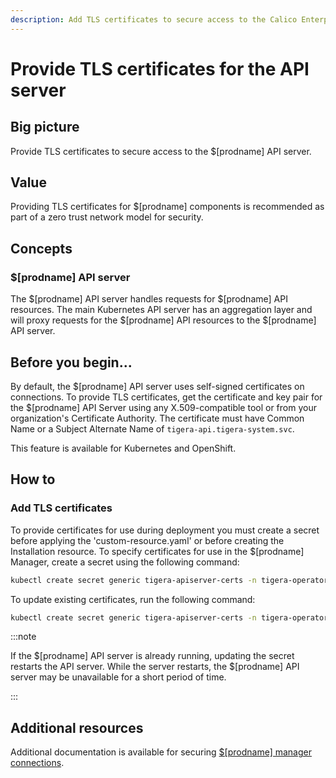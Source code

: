 ```yaml
---
description: Add TLS certificates to secure access to the Calico Enterprise API server.
---
```


# Provide TLS certificates for the API server

## Big picture

Provide TLS certificates to secure access to the $[prodname] API server.

## Value

Providing TLS certificates for $[prodname] components is recommended as part of a zero trust network model for security.

## Concepts

### $[prodname] API server

The $[prodname] API server handles requests for $[prodname] API resources. The main Kubernetes API server has an aggregation layer and will proxy requests for the $[prodname] API resources to the $[prodname] API server.

## Before you begin...

By default, the $[prodname] API server uses self-signed certificates on connections. To provide TLS certificates,
get the certificate and key pair for the $[prodname] API Server using any X.509-compatible tool or from your organization's Certificate Authority. The certificate must have Common Name or a Subject Alternate Name of `tigera-api.tigera-system.svc`.

This feature is available for Kubernetes and OpenShift.

## How to

### Add TLS certificates

To provide certificates for use during deployment you must create a secret before applying the 'custom-resource.yaml' or before creating the Installation resource. To specify certificates for use in the $[prodname] Manager, create a secret using the following command:

```bash
kubectl create secret generic tigera-apiserver-certs -n tigera-operator --from-file=apiserver.crt=</path/to/certificate-file> --from-file=apiserver.key=</path/to/key-file>
```

To update existing certificates, run the following command:

```bash
kubectl create secret generic tigera-apiserver-certs -n tigera-operator --from-file=apiserver.crt=</path/to/certificate-file> --from-file=apiserver.key=</path/to/key-file> --dry-run -o yaml --save-config | kubectl replace -f -
```

:::note

If the $[prodname] API server is already running, updating the secret restarts the API server. While the server restarts, the $[prodname] API server may be unavailable for a short period of time.

:::

## Additional resources

Additional documentation is available for securing [$[prodname] manager connections](crypto-auth.mdx#connections-from-calico-enterprise-components-to-kube-apiserver-kubernetes-and-openshift).
